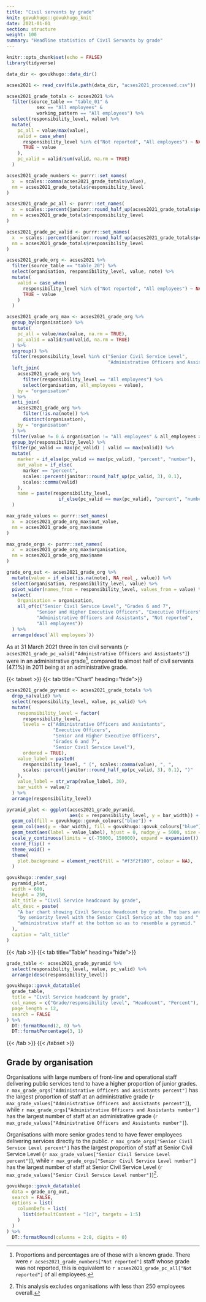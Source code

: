 ```yaml
---
title: "Civil servants by grade"
knit: govukhugo::govukhugo_knit
date: 2021-01-01
section: structure
weight: 100
summary: "Headline statistics of Civil Servants by grade"
---
```


```r
knitr::opts_chunk$set(echo = FALSE)
library(tidyverse)

data_dir <- govukhugo::data_dir()

acses2021 <- read_csv(file.path(data_dir, "acses2021_processed.csv"))

acses2021_grade_totals <- acses2021 %>%
  filter(source_table == "table_01" & 
           sex == "All employees" & 
           working_pattern == "All employees") %>%
  select(responsibility_level, value) %>%
  mutate(
    pc_all = value/max(value),
    valid = case_when(
      responsibility_level %in% c("Not reported", "All employees") ~ NA_real_,
      TRUE ~ value
    ),
    pc_valid = valid/sum(valid, na.rm = TRUE)
  )

acses2021_grade_numbers <- purrr::set_names(
  x  = scales::comma(acses2021_grade_totals$value),
  nm = acses2021_grade_totals$responsibility_level
)

acses2021_grade_pc_all <- purrr::set_names(
  x  = scales::percent(janitor::round_half_up(acses2021_grade_totals$pc_all, 3), 0.1),
  nm = acses2021_grade_totals$responsibility_level
)

acses2021_grade_pc_valid <- purrr::set_names(
  x  = scales::percent(janitor::round_half_up(acses2021_grade_totals$pc_valid, 3), 0.1),
  nm = acses2021_grade_totals$responsibility_level
)

acses2021_grade_org <- acses2021 %>%
  filter(source_table == "table_20") %>%
  select(organisation, responsibility_level, value, note) %>%
  mutate(
    valid = case_when(
      responsibility_level %in% c("Not reported", "All employees") ~ NA_real_,
      TRUE ~ value
    )
  )

acses2021_grade_org_max <- acses2021_grade_org %>%
  group_by(organisation) %>%
  mutate(
    pc_all = value/max(value, na.rm = TRUE),
    pc_valid = valid/sum(valid, na.rm = TRUE)
  ) %>%
  ungroup() %>%
  filter(responsibility_level %in% c("Senior Civil Service Level", 
                                     "Administrative Officers and Assistants")) %>%
  left_join(
    acses2021_grade_org %>% 
      filter(responsibility_level == "All employees") %>%
      select(organisation, all_employees = value),
    by = "organisation"
  ) %>%
  anti_join(
    acses2021_grade_org %>% 
      filter(!is.na(note)) %>% 
      distinct(organisation),
    by = "organisation"
  ) %>%
  filter(value != 0 & organisation != "All employees" & all_employees >= 250) %>%
  group_by(responsibility_level) %>%
  filter(pc_valid == max(pc_valid) | valid == max(valid)) %>%
  mutate(
    marker = if_else(pc_valid == max(pc_valid), "percent", "number"),
    out_value = if_else(
      marker == "percent",
      scales::percent(janitor::round_half_up(pc_valid, 3), 0.1),
      scales::comma(valid)
    ),
    name = paste(responsibility_level, 
                   if_else(pc_valid == max(pc_valid), "percent", "number")),
  )

max_grade_values <- purrr::set_names(
  x  = acses2021_grade_org_max$out_value,
  nm = acses2021_grade_org_max$name
)

max_grade_orgs <- purrr::set_names(
  x  = acses2021_grade_org_max$organisation,
  nm = acses2021_grade_org_max$name
)

grade_org_out <- acses2021_grade_org %>%
  mutate(value = if_else(!is.na(note), NA_real_, value)) %>%
  select(organisation, responsibility_level, value) %>%
  pivot_wider(names_from = responsibility_level, values_from = value) %>%
  select(
    Organisation = organisation,
    all_of(c("Senior Civil Service Level", "Grades 6 and 7",
           "Senior and Higher Executive Officers", "Executive Officers", 
           "Administrative Officers and Assistants", "Not reported",
           "All employees"))
  ) %>%
  arrange(desc(`All employees`))

```

As at 31 March 2021 three in ten civil servants (`r acses2021_grade_pc_valid["Administrative Officers and Assistants"]`) were in an administrative grade[^1], compared to almost half of civil servants (47.1%) in 2011 being at an administrative grade.

::::{.govuk-grid-row .data-card}
:::{.govuk-grid-column-full-width .data-display}
{{< tabset >}}
{{< tab title="Chart" heading="hide">}}
```r

acses2021_grade_pyramid <- acses2021_grade_totals %>%
  drop_na(valid) %>%
  select(responsibility_level, value, pc_valid) %>%
  mutate(
    responsibility_level = factor(
      responsibility_level, 
      levels = c("Administrative Officers and Assistants",
                 "Executive Officers",
                 "Senior and Higher Executive Officers",
                 "Grades 6 and 7",
                 "Senior Civil Service Level"),
      ordered = TRUE),
    value_label = paste0(
      responsibility_level, " (", scales::comma(value), ", ", 
      scales::percent(janitor::round_half_up(pc_valid, 3), 0.1), ")"
    ),
    value_label = str_wrap(value_label, 30),
    bar_width = value/2
  ) %>%
  arrange(responsibility_level)

pyramid_plot <- ggplot(acses2021_grade_pyramid,
                       aes(x = responsibility_level, y = bar_width)) +
  geom_col(fill = govukhugo::govuk_colours["blue"]) +
  geom_col(aes(y = -bar_width), fill = govukhugo::govuk_colours["blue"]) +
  geom_text(aes(label = value_label), hjust = 0, nudge_y = 5000, size = 4) +
  scale_y_continuous(limits = c(-75000, 150000), expand = expansion()) +
  coord_flip() +
  theme_void() +
  theme(
    plot.background = element_rect(fill = "#f3f2f100", colour = NA),
  )

govukhugo::render_svg(
  pyramid_plot,
  width = 600,
  height = 250,
  alt_title = "Civil Service headcount by grade",
  alt_desc = paste(
    "A bar chart showing Civil Service headcount by grade. The bars are ordered",
    "by seniority level with the Senior Civil Service at the top and ",
    "administrative staff at the bottom so as to resemble a pyramid."
  ),
  caption = "alt_title"
)

```
{{< /tab >}}
{{< tab title="Table" heading="hide">}}
```r

grade_table <- acses2021_grade_pyramid %>%
  select(responsibility_level, value, pc_valid) %>%
  arrange(desc(responsibility_level))

govukhugo::govuk_datatable(
  grade_table,
  title = "Civil Service headcount by grade",
  col_names = c("Grade/responsibility level", "Headcount", "Percent"),
  page_length = 12,
  search = FALSE
) %>%
  DT::formatRound(2, 0) %>%
  DT::formatPercentage(3, 1)

```
{{< /tab >}}
{{< /tabset >}}

:::
::::

## Grade by organisation

Organisations with large numbers of front-line and operational staff delivering public services tend to have a higher proportion of junior grades. `r max_grade_orgs["Administrative Officers and Assistants percent"]` has the largest proportion of staff at an administrative grade (`r max_grade_values["Administrative Officers and Assistants percent"]`), while `r max_grade_orgs["Administrative Officers and Assistants number"]` has the largest number of staff at an administrative grade (`r max_grade_values["Administrative Officers and Assistants number"]`).

Organisations with more senior grades tend to have fewer employees delivering services directly to the public. `r max_grade_orgs["Senior Civil Service Level percent"]` has the largest proportion of staff at Senior Civil Service Level (`r max_grade_values["Senior Civil Service Level percent"]`), while `r max_grade_orgs["Senior Civil Service Level number"]` has the largest number of staff at Senior Civil Service Level (`r max_grade_values["Senior Civil Service Level number"]`)[^3].

::::{.govuk-grid-row .data-card}
:::{.govuk-grid-column-full-width .data-display}
```r
govukhugo::govuk_datatable(
  data = grade_org_out,
  search = FALSE,
  options = list(
    columnDefs = list(
      list(defaultContent = "[c]", targets = 1:5)
    )
  )
) %>%
  DT::formatRound(columns = 2:8, digits = 0)
```
:::
::::



[^1]: Proportions and percentages are of those with a known grade. There were `r acses2021_grade_numbers["Not reported"]` staff whose grade was not reported, this is equivalent to `r acses2021_grade_pc_all["Not reported"]` of all employees.
[^2]: There are two measures for the most senior grades: the Senior Civil Service, and Senior Civil Service Level. See the [statistical notes](/about/#grading-systems-and-the-senior-civil-service) for more detail.
[^3]: This analysis excludes organisations with less than 250 employees overall.
